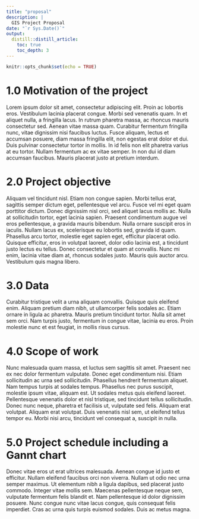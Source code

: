 ```yaml
---
title: "proposal"
description: |
  GIS Project Proposal
date: "`r Sys.Date()`"
output:
  distill::distill_article:
    toc: true
    toc_depth: 3
---
```


```r
knitr::opts_chunk$set(echo = TRUE)
```

# 1.0 Motivation of the project

Lorem ipsum dolor sit amet, consectetur adipiscing elit. Proin ac lobortis eros. Vestibulum lacinia placerat congue. Morbi sed venenatis quam. In et aliquet nulla, a fringilla lacus. In rutrum pharetra massa, ac rhoncus mauris consectetur sed. Aenean vitae massa quam. Curabitur fermentum fringilla nunc, vitae dignissim nisi faucibus luctus. Fusce aliquam, lectus et accumsan posuere, diam massa fringilla elit, non egestas erat dolor et dui. Duis pulvinar consectetur tortor in mollis. In id felis non elit pharetra varius at eu tortor. Nullam fermentum ac ex vitae semper. In non dui id diam accumsan faucibus. Mauris placerat justo at pretium interdum.

# 2.0 Project objective

Aliquam vel tincidunt nisl. Etiam non congue sapien. Morbi tellus erat, sagittis semper dictum eget, pellentesque vel arcu. Fusce vel mi eget quam porttitor dictum. Donec dignissim nisl orci, sed aliquet lacus mollis ac. Nulla at sollicitudin tortor, eget lacinia sapien. Praesent condimentum augue vel eros pellentesque, a gravida mauris bibendum. Nulla ornare suscipit eros in iaculis. Nullam lacus ex, scelerisque eu lobortis sed, gravida id quam. Phasellus arcu tortor, molestie eget sapien eget, efficitur placerat odio. Quisque efficitur, eros in volutpat laoreet, dolor odio lacinia est, a tincidunt justo lectus eu tellus. Donec consectetur et quam at convallis. Nunc mi enim, lacinia vitae diam at, rhoncus sodales justo. Mauris quis auctor arcu. Vestibulum quis magna libero.

# 3.0 Data

Curabitur tristique velit a urna aliquam convallis. Quisque quis eleifend enim. Aliquam pretium diam nibh, ut ullamcorper felis sodales ac. Etiam ornare in ligula ac pharetra. Mauris pretium tincidunt tortor. Nulla sit amet sem orci. Nam turpis justo, fermentum in congue vitae, lacinia eu eros. Proin molestie nunc et est feugiat, in mollis risus cursus.

# 4.0 Scope of work

Nunc malesuada quam massa, et luctus sem sagittis sit amet. Praesent nec ex nec dolor fermentum vulputate. Donec eget condimentum nisi. Etiam sollicitudin ac urna sed sollicitudin. Phasellus hendrerit fermentum aliquet. Nam tempus turpis at sodales tempus. Phasellus nec purus suscipit, molestie ipsum vitae, aliquam est. Ut sodales metus quis eleifend laoreet. Pellentesque venenatis dolor et nisl tristique, sed tincidunt tellus sollicitudin. Donec nunc neque, pharetra et facilisis ut, vulputate sed felis. Aliquam erat volutpat. Aliquam erat volutpat. Duis venenatis nisl sem, ut eleifend tellus tempor eu. Morbi nisi arcu, tincidunt vel consequat a, suscipit in nulla.

# 5.0 Project schedule including a Gannt chart

Donec vitae eros ut erat ultrices malesuada. Aenean congue id justo et efficitur. Nullam eleifend faucibus orci non viverra. Nullam ut odio nec urna semper maximus. Ut elementum nibh a ligula dapibus, sed placerat justo commodo. Integer vitae mollis sem. Maecenas pellentesque neque sem, vulputate fermentum felis blandit et. Nam pellentesque id dolor dignissim posuere. Nunc congue nunc vitae lacus congue, quis consequat felis imperdiet. Cras ac urna quis turpis euismod sodales. Duis ac metus magna.